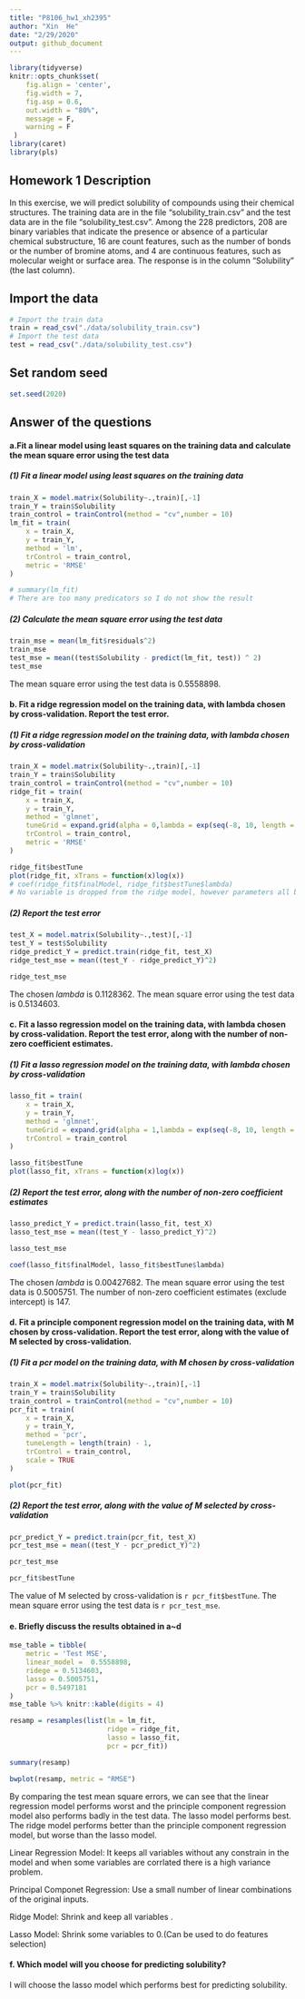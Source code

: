 ```yaml
---
title: "P8106_hw1_xh2395"
author: "Xin  He"
date: "2/29/2020"
output: github_document
---
```


```r
library(tidyverse)
knitr::opts_chunk$set(
    fig.align = 'center',
    fig.width = 7,
    fig.asp = 0.6,
    out.width = "80%",
    message = F,
    warning = F
 )
library(caret)
library(pls)
```

## Homework 1 Description

In this exercise, we will predict solubility of compounds using their chemical structures.
The training data are in the file "solubility_train.csv" and the test data are in the file "solubility_test.csv". Among the 228 predictors, 208 are binary variables that indicate the presence or absence of a particular chemical substructure, 16 are count features, such as the number of bonds or the number of bromine atoms, and 4 are continuous features, such as molecular
weight or surface area. The response is in the column "Solubility" (the last column).

## Import the data

```r
# Import the train data
train = read_csv("./data/solubility_train.csv")
# Import the test data
test = read_csv("./data/solubility_test.csv")
```

## Set random seed

```r
set.seed(2020)
```


## Answer of the questions

#### a.Fit a linear model using least squares on the training data and calculate the mean square error using the test data

##### (1) Fit a linear model using least squares on the training data

```r
train_X = model.matrix(Solubility~.,train)[,-1]
train_Y = train$Solubility
train_control = trainControl(method = "cv",number = 10)
lm_fit = train(
    x = train_X,
    y = train_Y, 
    method = 'lm',
    trControl = train_control,
    metric = 'RMSE'
)

# summary(lm_fit)
# There are too many predicators so I do not show the result
```

##### (2) Calculate the mean square error using the test data

```r
train_mse = mean(lm_fit$residuals^2)
train_mse
test_mse = mean((test$Solubility - predict(lm_fit, test)) ^ 2)
test_mse
```

The mean square error using the test data is 0.5558898.

#### b. Fit a ridge regression model on the training data, with lambda chosen by cross-validation. Report the test error.

##### (1) Fit a ridge regression model on the training data, with lambda chosen by cross-validation

```r
train_X = model.matrix(Solubility~.,train)[,-1]
train_Y = train$Solubility
train_control = trainControl(method = "cv",number = 10)
ridge_fit = train(
    x = train_X,
    y = train_Y, 
    method = 'glmnet',
    tuneGrid = expand.grid(alpha = 0,lambda = exp(seq(-8, 10, length = 100))),
    trControl = train_control,
    metric = 'RMSE'
)
```

```r
ridge_fit$bestTune
plot(ridge_fit, xTrans = function(x)log(x))
# coef(ridge_fit$finalModel, ridge_fit$bestTune$lambda)
# No variable is dropped from the ridge model, however parameters all become smaller.
```

##### (2) Report the test error

```r
test_X = model.matrix(Solubility~.,test)[,-1]
test_Y = test$Solubility
ridge_predict_Y = predict.train(ridge_fit, test_X)
ridge_test_mse = mean((test_Y - ridge_predict_Y)^2)

ridge_test_mse
```

The chosen $lambda$ is 0.1128362. The mean square error using the test data is 0.5134603.

#### c. Fit a lasso regression model on the training data, with lambda chosen by cross-validation. Report the test error, along with the number of non-zero coefficient estimates.

##### (1) Fit a lasso regression model on the training data, with lambda chosen by cross-validation

```r
lasso_fit = train(
    x = train_X,
    y = train_Y, 
    method = 'glmnet',
    tuneGrid = expand.grid(alpha = 1,lambda = exp(seq(-8, 10, length = 100))),
    trControl = train_control
)
```

```r
lasso_fit$bestTune
plot(lasso_fit, xTrans = function(x)log(x))
```

##### (2) Report the test error, along with the number of non-zero coefficient estimates
```r
lasso_predict_Y = predict.train(lasso_fit, test_X)
lasso_test_mse = mean((test_Y - lasso_predict_Y)^2)

lasso_test_mse

coef(lasso_fit$finalModel, lasso_fit$bestTune$lambda) 
```

The chosen $lambda$ is 0.00427682. The mean square error using the test data is 0.5005751.
The number of non-zero coefficient estimates (exclude intercept) is 147.

#### d. Fit a principle component regression model on the training data, with M chosen by cross-validation. Report the test error, along with the value of M selected by cross-validation.

##### (1) Fit a pcr model on the training data, with M chosen by cross-validation

```r
train_X = model.matrix(Solubility~.,train)[,-1]
train_Y = train$Solubility
train_control = trainControl(method = "cv",number = 10)
pcr_fit = train(
    x = train_X,
    y = train_Y, 
    method = 'pcr',
    tuneLength = length(train) - 1,
    trControl = train_control,
    scale = TRUE
)
```

```r
plot(pcr_fit)
```

##### (2) Report the test error, along with the value of M selected by cross-validation

```r
pcr_predict_Y = predict.train(pcr_fit, test_X)
pcr_test_mse = mean((test_Y - pcr_predict_Y)^2)

pcr_test_mse

pcr_fit$bestTune
```

The value of M selected by cross-validation is `r pcr_fit$bestTune`. The mean square error using the test data is `r pcr_test_mse`.

#### e. Briefly discuss the results obtained in a~d

```r
mse_table = tibble(
    metric = 'Test MSE',
    linear_model =  0.5558898,
    ridege = 0.5134603,
    lasso = 0.5005751,
    pcr = 0.5497181
)
mse_table %>% knitr::kable(digits = 4)
```

```r
resamp = resamples(list(lm = lm_fit,
                        ridge = ridge_fit,
                        lasso = lasso_fit,
                        pcr = pcr_fit))

summary(resamp)

bwplot(resamp, metric = "RMSE")
```

By comparing the test mean square errors, we can see that the linear regression model performs worst and the principle component regression model also performs badly in the test data. The lasso model performs best. The ridge model performs better than the principle component regression model, but worse than the lasso model.   

Linear Regression Model: It keeps all variables without any constrain in the model and when some variables are corrlated there is a high variance problem.

Principal Componet Regression: Use a small number of linear combinations of the original inputs.

Ridge Model: Shrink and keep all variables .

Lasso Model: Shrink some variables to 0.(Can be used to do features selection)

#### f. Which model will you choose for predicting solubility?

I will choose the lasso model which performs best for predicting solubility.







